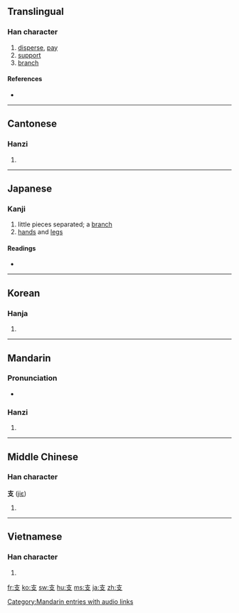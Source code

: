 ==Translingual==
{{Han stroke|[[Image:支-order.gif]]}}

===Han character===
{{Han char|rn=65|rad=支|as=00|sn=4|four=4040<sub>7</sub>|canj=十水 (JE)}}

# [[disperse]], [[pay]]
# [[support]]
# [[branch]]

====References====
* {{Han ref|kx=0467.010|dkj=13061|dj=0814.130|hdz=21327.140|uh=652F|ud=25903|bh=A4E4|bd=42212}}

----

==Cantonese==

===Hanzi===
{{yue-hanzi|jyut=|y=ji1}}

# {{defn|Cantonese|sort=支00}}

----

==Japanese==

===Kanji===
{{ja-kanji|grade=5|rs=支00}}

# little pieces separated; a [[branch]]
# [[hand|hands]] and [[leg|legs]]

====Readings====
* {{ja-readings|on=[[し]] (shi)|kun=[[ささえる]] (sasaeru), [[えだ]] (eda), [[つかえる]] (tsukaeru)|nadzuke=[[えだ]] (''eda''), [[なか]] (''naka''), [[もろ]] (''moro''), [[ゆた]] (''yuta'')}}

----

==Korean==

===Hanja===
{{ko-hanja|hangeul=지|eumhun=|rv=ji|mr=chi|y=ci}}

# {{defn|Korean|sort=支00}}

----

==Mandarin==

===Pronunciation===
*{{audio|zh-zhī.ogg|audio}}

===Hanzi===
{{cmn-hanzi|pin=[[zhī]] ([[zhi1]])|wg=chih<sup>1</sup>}}

# {{defn|Mandarin|sort=支00}}

[[Category:Mandarin entries with audio links]]

----

==Middle Chinese==

===Han character===
'''支''' ([[jiɛ]])

# {{defn|Middle Chinese|sort=支00}}

----

==Vietnamese==

===Han character===
{{vi-hantu|[[chi]], [[chề]], [[xê]], [[chia]], [[giê]], [[xài]]|rs=支00}}

# {{defn|Vietnamese|sort=支00}}

[[fr:支]]
[[ko:支]]
[[sw:支]]
[[hu:支]]
[[ms:支]]
[[ja:支]]
[[zh:支]]